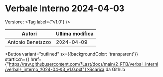 

# Verbale Interno 2024-04-03

Versione: <Tag label={"v1.0"} />



|      Autori     |Ultima modifica|
|-----------------|---------------|
|Antonio Benetazzo|   2024-04-09  |

<Button variant="outlined" sx={{backgroundColor: 'transparent'}} startIcon={<GithubIcon />} href={"https://raw.githubusercontent.com/7Last/docs/main/2_RTB/verbali_interni/verbale_interno_2024-04-03_v1.0.pdf"}>Scarica da Github</Button>